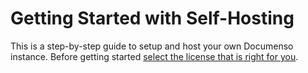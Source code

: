 # Getting Started with Self-Hosting

This is a step-by-step guide to setup and host your own Documenso instance. Before getting started [select the license that is right for you](/licenses).
